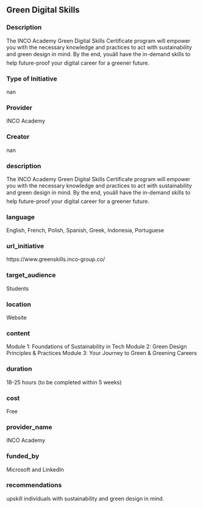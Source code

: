 ## Green Digital Skills
### Description

The INCO Academy Green Digital Skills Certificate program will empower you with the necessary knowledge and practices to act with sustainability and green design in mind.
By the end, youâll have the in-demand skills to help future-proof your digital career for a greener future.

### Type of Initiative

nan

### Provider

INCO Academy

### Creator

nan

### description

The INCO Academy Green Digital Skills Certificate program will empower you with the necessary knowledge and practices to act with sustainability and green design in mind.
By the end, youâll have the in-demand skills to help future-proof your digital career for a greener future.

### language

English, French, Polish, Spanish, Greek, Indonesia, Portuguese

### url_initiative

https://www.greenskills.inco-group.co/

### target_audience

Students

### location

Website

### content

Module 1: Foundations of Sustainability in Tech
Module 2: Green Design Principles & Practices
Module 3: Your Journey to Green & Greening Careers


### duration

18-25 hours (to be completed within 5 weeks)

### cost

Free

### provider_name

INCO Academy

### funded_by

Microsoft and LinkedIn 

### recommendations

upskill individuals with sustainability and green design in mind.

